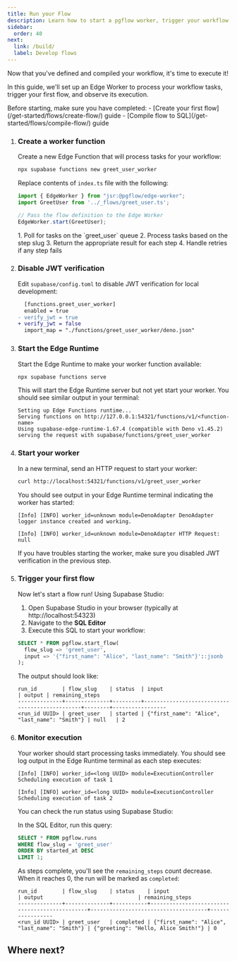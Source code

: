 ```yaml
---
title: Run your Flow
description: Learn how to start a pgflow worker, trigger your workflow, and monitor execution progress
sidebar:
  order: 40
next:
  link: /build/
  label: Develop flows
---
```



Now that you've defined and compiled your workflow, it's time to execute it!

In this guide, we'll set up an Edge Worker to process your workflow tasks, trigger your first flow, and observe its execution.

<Aside type="caution" title="Prerequisites">
Before starting, make sure you have completed:
- [Create your first flow](/get-started/flows/create-flow/) guide
- [Compile flow to SQL](/get-started/flows/compile-flow/) guide
</Aside>

<Steps>

1. ### Create a worker function

   Create a new Edge Function that will process tasks for your workflow:

   ```bash frame="none"
   npx supabase functions new greet_user_worker
   ```

   Replace contents of `index.ts` file with the following:

   ```typescript title="supabase/functions/greet_user_worker/index.ts"
   import { EdgeWorker } from "jsr:@pgflow/edge-worker";
   import GreetUser from '../_flows/greet_user.ts';

   // Pass the flow definition to the Edge Worker
   EdgeWorker.start(GreetUser);
   ```

   <Aside title="The Edge Worker will:">
   1. Poll for tasks on the `greet_user` queue
   2. Process tasks based on the step slug
   3. Return the appropriate result for each step
   4. Handle retries if any step fails
   </Aside>

2. ### Disable JWT verification

   Edit `supabase/config.toml` to disable JWT verification for local development:

   ```diff lang="toml"
     [functions.greet_user_worker]
     enabled = true
   - verify_jwt = true
   + verify_jwt = false
     import_map = "./functions/greet_user_worker/deno.json"
   ```

3. ### Start the Edge Runtime

   Start the Edge Runtime to make your worker function available:

   ```bash frame="none"
   npx supabase functions serve
   ```

   This will start the Edge Runtime server but not yet start your worker.
   You should see similar output in your terminal:

   ```
   Setting up Edge Functions runtime...
   Serving functions on http://127.0.0.1:54321/functions/v1/<function-name>
   Using supabase-edge-runtime-1.67.4 (compatible with Deno v1.45.2)
   serving the request with supabase/functions/greet_user_worker
   ```

4. ### Start your worker

   In a new terminal, send an HTTP request to start your worker:

   ```bash frame="none"
   curl http://localhost:54321/functions/v1/greet_user_worker
   ```

   You should see output in your Edge Runtime terminal indicating the worker has started:

   ```
   [Info] [INFO] worker_id=unknown module=DenoAdapter DenoAdapter logger instance created and working.

   [Info] [INFO] worker_id=unknown module=DenoAdapter HTTP Request: null
   ```

   <Aside type="caution">
   If you have troubles starting the worker, make sure you disabled JWT verification in the previous step.
   </Aside>

5. ### Trigger your first flow

   Now let's start a flow run! Using Supabase Studio:

   1. Open Supabase Studio in your browser (typically at http://localhost:54323)
   2. Navigate to the **SQL Editor**
   3. Execute this SQL to start your workflow:

   ```sql
   SELECT * FROM pgflow.start_flow(
     flow_slug => 'greet_user',
     input => '{"first_name": "Alice", "last_name": "Smith"}'::jsonb
   );
   ```

   The output should look like:

   ```
   run_id        | flow_slug    | status  | input                                         | output | remaining_steps
   --------------+--------------+---------+-----------------------------------------------+--------+-----------------
   <run_id UUID> | greet_user   | started | {"first_name": "Alice", "last_name": "Smith"} | null   | 2
   ```

6. ### Monitor execution

   Your worker should start processing tasks immediately. You should see log output in the Edge Runtime terminal as each step executes:

   ```
   [Info] [INFO] worker_id=<long UUID> module=ExecutionController Scheduling execution of task 1

   [Info] [INFO] worker_id=<long UUID> module=ExecutionController Scheduling execution of task 2
   ```

   You can check the run status using Supabase Studio:

   In the SQL Editor, run this query:

   ```sql
   SELECT * FROM pgflow.runs
   WHERE flow_slug = 'greet_user'
   ORDER BY started_at DESC
   LIMIT 1;
   ```

   As steps complete, you'll see the `remaining_steps` count decrease. When it reaches 0, the run will be marked as `completed`:

   ```
   run_id        | flow_slug    | status    | input                                         | output                              | remaining_steps
   --------------+--------------+-----------+-----------------------------------------------+-------------------------------------+-----------------
   <run_id UUID> | greet_user   | completed | {"first_name": "Alice", "last_name": "Smith"} | {"greeting": "Hello, Alice Smith!"} | 0
   ```

</Steps>

## Where next?

<CardGrid>
  <LinkCard
    title="How pgflow works"
    href="/concepts/how-pgflow-works/"
    description="Understand how pgflow executes workflows behind the scenes"
  />
  <LinkCard
    title="Ship to Supabase"
    href="/deploy/supabase/deploy-first-flow/"
    description="Deploy your workflows to production on Supabase's hosted platform"
  />
  <LinkCard
    title="Make flows resilient"
    href="/reference/configuration/step-execution/"
    description="Configure retry behavior, timeouts, and error handling for your workflows"
  />
  <LinkCard
    title="Observe runs with SQL"
    href="/deploy/monitor-execution/"
    description="Learn how to monitor and debug your workflow execution with SQL queries"
  />
</CardGrid>
